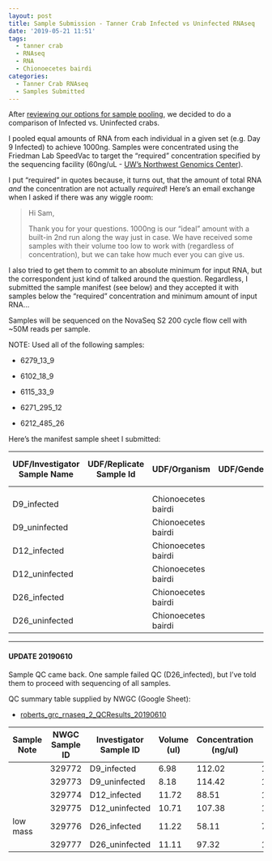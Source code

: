 ```yaml
---
layout: post
title: Sample Submission - Tanner Crab Infected vs Uninfected RNAseq
date: '2019-05-21 11:51'
tags:
  - tanner crab
  - RNAseq
  - RNA
  - Chionoecetes bairdi
categories:
  - Tanner Crab RNAseq
  - Samples Submitted
---
```

After [reviewing our options for sample pooling](https://robertslab.github.io/sams-notebook/2019/05/14/Library-Decisions-C.bairdi-RNAs-for-Library-Pools.html), we decided to do a comparison of Infected vs. Uninfected crabs.

I pooled equal amounts of RNA from each individual in a given set (e.g. Day 9 Infected) to achieve 1000ng. Samples were concentrated using the Friedman Lab SpeedVac to target the "required" concentration specified by the sequencing facility (60ng/uL - [UW’s Northwest Genomics Center](https://nwgc.gs.washington.edu/)).

I put "required" in quotes because, it turns out, that the amount of total RNA _and_ the concentration are not actually _required_! Here's an email exchange when I asked if there was any wiggle room:

>Hi Sam,
>
Thank you for your questions. 1000ng is our "ideal" amount with a built-in 2nd run along the way just in case. We have received some samples with their volume too low to work with (regardless of concentration), but we can take how much ever you can give us.

I also tried to get them to commit to an absolute minimum for input RNA, but the correspondent just kind of talked around the question. Regardless, I submitted the sample manifest (see below) and they accepted it with samples below the "required" concentration and minimum amount of input RNA...

Samples will be sequenced on the NovaSeq S2 200 cycle flow cell with ~50M reads per sample.

NOTE: Used all of the following samples:

- 6279_13_9

- 6102_18_9

- 6115_33_9

- 6271_295_12

- 6212_485_26

Here's the manifest sample sheet I submitted:

| UDF/Investigator Sample Name | UDF/Replicate Sample Id | UDF/Organism        | UDF/Gender | UDF/Race | UDF/Concentration (ng\/uL) | UDF/Total Volume (uL) |
|------------------------------|-------------------------|---------------------|------------|----------|----------------------------|-----------------------|
|                              |                         |                     |            |          |                            |                       |
|                              |                         |                     |            |          |                            |                       |
| D9_infected                  |                         | Chionoecetes bairdi |            |          | 75                         | 10                    |
| D9_uninfected                |                         | Chionoecetes bairdi |            |          | 81                         | 10                    |
| D12_infected                 |                         | Chionoecetes bairdi |            |          | 57                         | 10                    |
| D12_uninfected               |                         | Chionoecetes bairdi |            |          | 74                         | 10                    |
| D26_infected                 |                         | Chionoecetes bairdi |            |          | 59                         | 10                    |
| D26_uninfected               |                         | Chionoecetes bairdi |            |          | 70                         | 10                    |


---

#### UPDATE 20190610

Sample QC came back. One sample failed QC (D26_infected), but I've told them to proceed with sequencing of all samples.

QC summary table supplied by NWGC (Google Sheet):

- [roberts_grc_rnaseq_2_QCResults_20190610](https://drive.google.com/file/d/0B2S_90rPaQMzNmVQZm51T0VjalBuWFMzR1NiMVJpUXdWdWsw/view?usp=sharing)

| Sample Note | NWGC Sample ID | Investigator Sample ID | Volume (ul) | Concentration (ng/ul) | Mass (ng) | QC Validation Pass/Fail |
|-------------|----------------|------------------------|-------------|-----------------------|-----------|-------------------------|
|             | 329772         | D9_infected            | 6.98        | 112.02                | 1005.95   | Pass                    |
|             | 329773         | D9_uninfected          | 8.18        | 114.42                | 1164.75   | Pass                    |
|             | 329774         | D12_infected           | 11.72       | 88.51                 | 1214.42   | Pass                    |
|             | 329775         | D12_uninfected         | 10.71       | 107.38                | 1364.77   | Pass                    |
| low mass    | 329776         | D26_infected           | 11.22       | 58.11                 | 768.25    | Fail                    |
|             | 329777         | D26_uninfected         | 11.11       | 97.32                 | 1275.92   | Pass                    |
